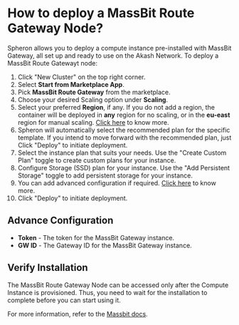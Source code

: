 
# How to deploy a MassBit Route Gateway Node?

Spheron allows you to deploy a compute instance pre-installed with MassBit Gateway, all set up and ready to use on the Akash Network.
To deploy a MassBit Route Gatewayt node:

1. Click "New Cluster" on the top right corner.
2. Select **Start from Marketplace App**.
3. Pick **MassBit Route Gateway** from the marketplace.
4. Choose your desired Scaling option under **Scaling**.
5. Select your preferred **Region**, if any. If you do not add a region, the container will be deployed in **any** region for no scaling, or in the **eu-east** region for manual scaling. [Click here](/compute/cluster/#region) to know more.
6. Spheron will automatically select the recommended plan for the specific template. If you intend to move forward with the recommended plan, just Click "Deploy" to initiate deployment.
7. Select the instance plan that suits your needs. Use the "Create Custom Plan" toggle to create custom plans for your instance.
8. Configure Storage (SSD) plan for your instance. Use the "Add Persistent Storage" toggle to add persistent storage for your instance.
9. You can add advanced configuration if required. [Click here](/compute/cluster/#additional-configuration-1) to know more.
10. Click "Deploy" to initiate deployment.

## Advance Configuration

- **Token** - The token for the MassBit Gateway instance.
- **GW ID** - The Gateway ID for the MassBit Gateway instance.

## Verify Installation

The MassBit Route Gateway Node can be accessed only after the Compute Instance is provisioned.
Thus, you need to wait for the installation to complete before you can start using it.

For more information, refer to the [Massbit docs](https://docs.massbit.io/about/massbit-intro).

<Navigation name="Deploy MassBit Gateway" />

